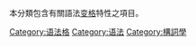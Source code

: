 本分類包含有關語法[[变格|变格]]特性之項目。

[[Category:语法格|Category:语法格]]
[[Category:语法|Category:语法]]
[[Category:構詞學|Category:構詞學]]